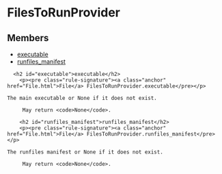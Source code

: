 <html devsite>
<head>
  <meta name="project_path" value="/_project.yaml">
  <meta name="book_path" value="/versions/6.0.0/_book.yaml">
</head>
<body>

<h1 class="page-title" id="modules.FilesToRunProvider">FilesToRunProvider</h1>

<!-- {% raw %} -->



<h2>Members</h2>
<ul>
    <li>
    <a href="#executable">executable</a>
  </li>
      <li>
    <a href="#runfiles_manifest">runfiles_manifest</a>
  </li>
  </ul>

      <h2 id="executable">executable</h2>
        <p><pre class="rule-signature"><a class="anchor" href="File.html">File</a> FilesToRunProvider.executable</pre></p>

    The main executable or None if it does not exist.

         May return <code>None</code>.

        <h2 id="runfiles_manifest">runfiles_manifest</h2>
        <p><pre class="rule-signature"><a class="anchor" href="File.html">File</a> FilesToRunProvider.runfiles_manifest</pre></p>

    The runfiles manifest or None if it does not exist.

         May return <code>None</code>.


</body>
</html>

<!-- {% endraw %} -->
